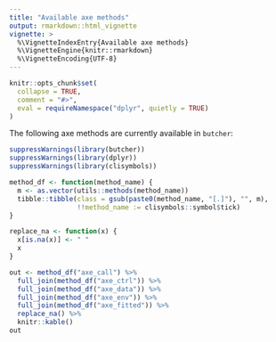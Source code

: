 ```yaml
---
title: "Available axe methods"
output: rmarkdown::html_vignette
vignette: >
  %\VignetteIndexEntry{Available axe methods}
  %\VignetteEngine{knitr::rmarkdown}
  %\VignetteEncoding{UTF-8}
---
```


```r
knitr::opts_chunk$set(
  collapse = TRUE,
  comment = "#>",
  eval = requireNamespace("dplyr", quietly = TRUE)
)
```

The following axe methods are currently available in `butcher`: 

```r
suppressWarnings(library(butcher))
suppressWarnings(library(dplyr))
suppressWarnings(library(clisymbols))

method_df <- function(method_name) {
  m <- as.vector(utils::methods(method_name))
  tibble::tibble(class = gsub(paste0(method_name, "[.]"), "", m),
                 !!method_name := clisymbols::symbol$tick)
}

replace_na <- function(x) {
  x[is.na(x)] <- " "
  x
}

out <- method_df("axe_call") %>% 
  full_join(method_df("axe_ctrl")) %>% 
  full_join(method_df("axe_data")) %>% 
  full_join(method_df("axe_env")) %>% 
  full_join(method_df("axe_fitted")) %>%
  replace_na() %>%
  knitr::kable()
out
```
